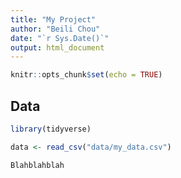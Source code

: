 ```yaml
---
title: "My Project"
author: "Beili Chou"
date: "`r Sys.Date()`"
output: html_document
---
```


```r
knitr::opts_chunk$set(echo = TRUE)
```

## Data

```r
library(tidyverse)

data <- read_csv("data/my_data.csv")
```

```r
Blahblahblah
```

